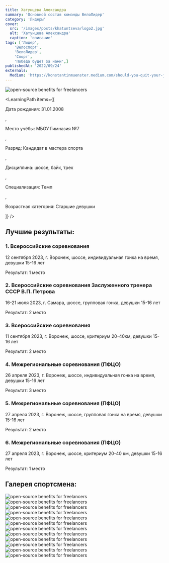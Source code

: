 ```yaml
---
title: Хатунцева Александра
summary: 'Основной состав команды ВелоЛидер'
category: 'Лидеры'
cover:
  src: '/images/posts/khatuntseva/logo2.jpg'
  alt: 'Хатунцева Александра'
  caption: 'описание'
tags: ['Лидер',
    'Велоспорт',
    'ВелоЛидер',
    'Спорт',
    'Победа будет за нами',]
publishedAt: '2022/09/24'
externals:
  Medium: 'https://konstantinmuenster.medium.com/should-you-quit-your-job-for-your-side-project-ed77985431c'
---
```

<CardLeaders>
<Image
  src="/images/posts/khatuntseva/logo2.jpg"
  alt="open-source benefits for freelancers"
/>

<LearningPath
  items={[
    <p>Дата рождения: 31.01.2008</p>,
    <p>Место учёбы: МБОУ Гимназия №7</p>,
    <p>Разряд: Кандидат в мастера спорта</p>,
    <p>Дисциплина: шоссе, байк, трек</p>,
    <p>Специализация: Темп</p>,
    <p>Возрастная категория: Старшие девушки</p>
  ]}
/>
</CardLeaders>

## Лучшие результаты:

### 1. Всероссийские соревнования 

12 сентября 2023, г. Воронеж, шоссе, индивидуальная гонка на время, девушки 15-16 лет

Результат: 1 место

### 2. Всероссийские соревнования Заслуженного тренера СССР В.П. Петрова

16-21 июля 2023, г. Самара, шоссе, групповая гонка, девушки 15-16 лет

Результат: 2 место

### 3. Всероссийские соревнования 

11 сентября 2023, г. Воронеж, шоссе, критериум 20-40км, девушки 15-16 лет

Результат: 2 место

### 4. Межрегиональные соревнования (ПФЦО)

26 апреля 2023, г. Воронеж, шоссе, индивидуальная гонка на время, девушки 15-16 лет

Результат: 3 место

### 5. Межрегиональные соревнования (ПФЦО)

27 апреля 2023, г. Воронеж, шоссе, групповая гонка на время, девушки 15-16 лет

Результат: 2 место

### 6. Межрегиональные соревнования (ПФЦО)

27 апреля 2023, г. Воронеж, шоссе, критериум 20-40 км, девушки 15-16 лет

Результат: 1 место


## Галерея спортсмена:
<Image
  src="/images/posts/khatuntseva/1.jpg"
  alt="open-source benefits for freelancers"
/>
<Image
  src="/images/posts/khatuntseva/2.jpg"
  alt="open-source benefits for freelancers"
/>
<Image
  src="/images/posts/khatuntseva/4.jpg"
  alt="open-source benefits for freelancers"
/>
<Image
  src="/images/posts/khatuntseva/5.jpg"
  alt="open-source benefits for freelancers"
/>
<Image
  src="/images/posts/khatuntseva/6.jpg"
  alt="open-source benefits for freelancers"
/>
<Image
  src="/images/posts/khatuntseva/3.jpg"
  alt="open-source benefits for freelancers"
/>
<Image
  src="/images/posts/khatuntseva/7.jpg"
  alt="open-source benefits for freelancers"
/>
<Image
  src="/images/posts/khatuntseva/8.jpg"
  alt="open-source benefits for freelancers"
/>
<Image
  src="/images/posts/khatuntseva/9.jpg"
  alt="open-source benefits for freelancers"
/>
<Image
  src="/images/posts/khatuntseva/10.jpg"
  alt="open-source benefits for freelancers"
/>
<Image
  src="/images/posts/khatuntseva/11.jpg"
  alt="open-source benefits for freelancers"
/>
<Image
  src="/images/posts/khatuntseva/12.jpg"
  alt="open-source benefits for freelancers"
/>



